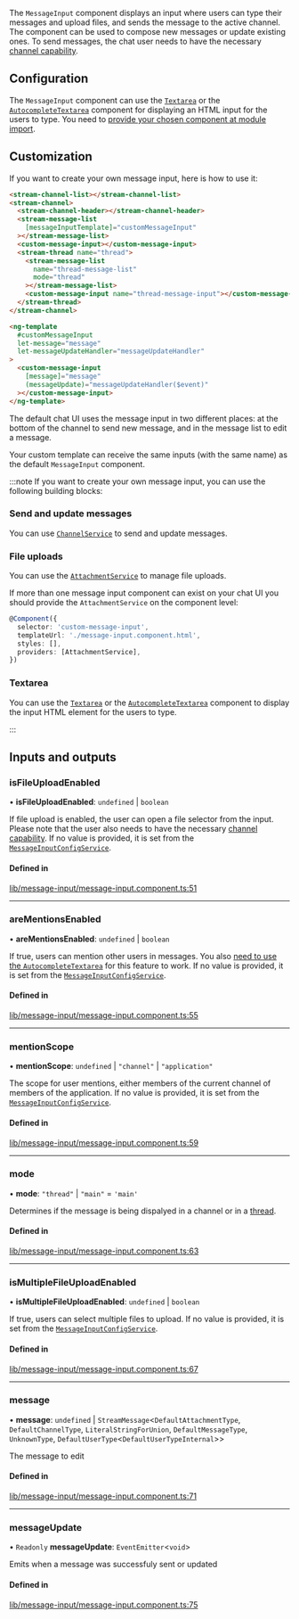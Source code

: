 The `MessageInput` component displays an input where users can type their messages and upload files, and sends the message to the active channel. The component can be used to compose new messages or update existing ones. To send messages, the chat user needs to have the necessary [channel capability](https://getstream.io/chat/docs/javascript/channel_capabilities/?language=javascript).

## Configuration

The `MessageInput` component can use the [`Textarea`](./TextareaComponent.mdx) or the [`AutocompleteTextarea`](./AutocompleteTextareaComponent.mdx) component for displaying an HTML input for the users to type. You need to [provide your chosen component at module import](../concepts/opt-in-architecture.mdx).

## Customization

If you want to create your own message input, here is how to use it:

```html
<stream-channel-list></stream-channel-list>
<stream-channel>
  <stream-channel-header></stream-channel-header>
  <stream-message-list
    [messageInputTemplate]="customMessageInput"
  ></stream-message-list>
  <custom-message-input></custom-message-input>
  <stream-thread name="thread">
    <stream-message-list
      name="thread-message-list"
      mode="thread"
    ></stream-message-list>
    <custom-message-input name="thread-message-input"></custom-message-input>
  </stream-thread>
</stream-channel>

<ng-template
  #customMessageInput
  let-message="message"
  let-messageUpdateHandler="messageUpdateHandler"
>
  <custom-message-input
    [message]="message"
    (messageUpdate)="messageUpdateHandler($event)"
  ></custom-message-input>
</ng-template>
```

The default chat UI uses the message input in two different places: at the bottom of the channel to send new message, and in the message list to edit a message.

Your custom template can receive the same inputs (with the same name) as the default `MessageInput` component.

:::note
If you want to create your own message input, you can use the following building blocks:

### Send and update messages

You can use [`ChannelService`](../services/ChannelService.mdx) to send and update messages.

### File uploads

You can use the [`AttachmentService`](../services/AttachmentService.mdx) to manage file uploads.

If more than one message input component can exist on your chat UI you should provide the `AttachmentService` on the component level:

```typescript
@Component({
  selector: 'custom-message-input',
  templateUrl: './message-input.component.html',
  styles: [],
  providers: [AttachmentService],
})
```

### Textarea

You can use the [`Textarea`](./TextareaComponent.mdx) or the [`AutocompleteTextarea`](./AutocompleteTextareaComponent.mdx) component to display the input HTML element for the users to type.

:::

[//]: # "Start of generated content"
## Inputs and outputs 


### isFileUploadEnabled

• **isFileUploadEnabled**: `undefined` \| `boolean`

If file upload is enabled, the user can open a file selector from the input. Please note that the user also needs to have the necessary [channel capability](https://getstream.io/chat/docs/javascript/channel_capabilities/?language=javascript). If no value is provided, it is set from the [`MessageInputConfigService`](../services/MessageInputConfigService.mdx).

#### Defined in

[lib/message-input/message-input.component.ts:51](https://github.com/GetStream/stream-chat-angular/blob/4b8a906/projects/stream-chat-angular/src/lib/message-input/message-input.component.ts#L51)

___

### areMentionsEnabled

• **areMentionsEnabled**: `undefined` \| `boolean`

If true, users can mention other users in messages. You also [need to use the `AutocompleteTextarea`](../concepts/opt-in-architecture.mdx) for this feature to work. If no value is provided, it is set from the [`MessageInputConfigService`](../services/MessageInputConfigService.mdx).

#### Defined in

[lib/message-input/message-input.component.ts:55](https://github.com/GetStream/stream-chat-angular/blob/4b8a906/projects/stream-chat-angular/src/lib/message-input/message-input.component.ts#L55)

___

### mentionScope

• **mentionScope**: `undefined` \| ``"channel"`` \| ``"application"``

The scope for user mentions, either members of the current channel of members of the application. If no value is provided, it is set from the [`MessageInputConfigService`](../services/MessageInputConfigService.mdx).

#### Defined in

[lib/message-input/message-input.component.ts:59](https://github.com/GetStream/stream-chat-angular/blob/4b8a906/projects/stream-chat-angular/src/lib/message-input/message-input.component.ts#L59)

___

### mode

• **mode**: ``"thread"`` \| ``"main"`` = `'main'`

Determines if the message is being dispalyed in a channel or in a [thread](https://getstream.io/chat/docs/javascript/threads/?language=javascript).

#### Defined in

[lib/message-input/message-input.component.ts:63](https://github.com/GetStream/stream-chat-angular/blob/4b8a906/projects/stream-chat-angular/src/lib/message-input/message-input.component.ts#L63)

___

### isMultipleFileUploadEnabled

• **isMultipleFileUploadEnabled**: `undefined` \| `boolean`

If true, users can select multiple files to upload. If no value is provided, it is set from the [`MessageInputConfigService`](../services/MessageInputConfigService.mdx).

#### Defined in

[lib/message-input/message-input.component.ts:67](https://github.com/GetStream/stream-chat-angular/blob/4b8a906/projects/stream-chat-angular/src/lib/message-input/message-input.component.ts#L67)

___

### message

• **message**: `undefined` \| `StreamMessage`<`DefaultAttachmentType`, `DefaultChannelType`, `LiteralStringForUnion`, `DefaultMessageType`, `UnknownType`, `DefaultUserType`<`DefaultUserTypeInternal`\>\>

The message to edit

#### Defined in

[lib/message-input/message-input.component.ts:71](https://github.com/GetStream/stream-chat-angular/blob/4b8a906/projects/stream-chat-angular/src/lib/message-input/message-input.component.ts#L71)

___

### messageUpdate

• `Readonly` **messageUpdate**: `EventEmitter`<`void`\>

Emits when a message was successfuly sent or updated

#### Defined in

[lib/message-input/message-input.component.ts:75](https://github.com/GetStream/stream-chat-angular/blob/4b8a906/projects/stream-chat-angular/src/lib/message-input/message-input.component.ts#L75)

[//]: # "End of generated content"
